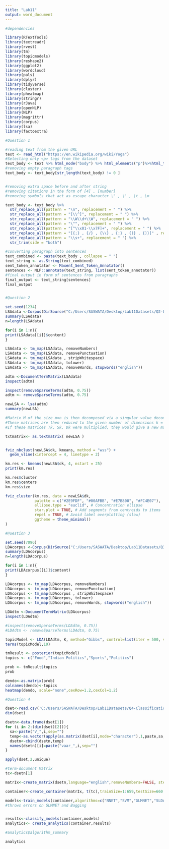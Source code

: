 ---
title: "Lab11"
output: word_document
---

```{r}

#dependencies

library(RTextTools)
library(textreadr) 
library(rvest) 
library(tm)
library(topicmodels) 
library(reshape2) 
library(ggplot2) 
library(wordcloud) 
library(pals) 
library(dplyr) 
library(tidyverse) 
library(cluster)
library(pheatmap) 
library(stringr) 
library(rJava) 
library(openNLP) 
library(NLP) 
library(magrittr)
library(corpus)
library(lsa)
library(factoextra)


```




```{r}
#Question 1

#reading text from the given URL
text <- read_html("https://en.wikipedia.org/wiki/Yoga")
#Selecting only <p> tags from the dataset
text_body <- text %>% html_node("body") %>% html_elements("p")%>%html_text2()
#removing empty paragraph tags
text_body <- text_body[str_length(text_body) != 0 ]


#removing extra space before and after string
#removing citations in the form of [4] , [number]
#removing symbols that act as escape character \" , \' , \t , \n

text_body <- text_body %>%
  str_replace_all(pattern = "\n", replacement = " ") %>%
  str_replace_all(pattern = "[\\^]", replacement = " ") %>%
  str_replace_all(pattern = "\\W\\d+\\W", replacement = " ") %>%
  str_replace_all(pattern = "\"", replacement = " ") %>%
  str_replace_all(pattern = "[^\\x01-\\x7F]+", replacement = " ") %>%
  str_replace_all(pattern = "[{;} , {/} , {\\} , {:} , {(} , {)}]" , replacement = " ") %>%
  str_replace_all(pattern = "\\s+", replacement = " ") %>%
  str_trim(side = "both")

#converting paragraph into sentences
text_combined <- paste(text_body , collapse = " ")
text_string <- as.String(text_combined)
sent_token_annotator <- Maxent_Sent_Token_Annotator()
sentences <- NLP::annotate(text_string, list(sent_token_annotator))
#final output in form of sentences from paragraphs
final_output <- text_string[sentences]
final_output



```


```{r}
#Question 2

set.seed(1234)
LSAdata <-Corpus(DirSource("C:/Users/SASWATA/Desktop/Lab11Datasets/Q2-LSA"))
summary(LSAdata)
n=length(LSAdata)

for(i in 1:n){
print(LSAdata[[i]]$content)
}

LSAdata <- tm_map(LSAdata, removeNumbers)
LSAdata <- tm_map(LSAdata, removePunctuation)
LSAdata <- tm_map(LSAdata , stripWhitespace)
LSAdata <- tm_map(LSAdata, tolower)
LSAdata <- tm_map(LSAdata, removeWords, stopwords("english"))

adtm <-DocumentTermMatrix(LSAdata)
inspect(adtm)

inspect(removeSparseTerms(adtm, 0.75))
adtm <- removeSparseTerms(adtm, 0.75)

newLSA <- lsa(adtm)
summary(newLSA)

#Matrix M of the size m×n is then decomposed via a singular value decomposition into: term vector matrix T (constituting left singular vectors), the document vector matrix D (constituting right singular vectors) being both orthonormal, and the diagonal matrix S (constituting singular values).
#These matrices are then reduced to the given number of dimensions k = dims to result into truncated matrices Tk, Sk and Dk — the latent semantic space.
#If these matrices Tk, Sk, Dk were multiplied, they would give a new matrix Mk (of the same format as M, i.e., rows are the same terms, columns are the same documents), which is the least-squares best fit approximation of M with k singular values

txtmatrix<- as.textmatrix( newLSA )


fviz_nbclust(newLSA$dk, kmeans, method = "wss") +
  geom_vline(xintercept = 4, linetype = 2)

km.res <- kmeans(newLSA$dk, 4, nstart = 25)
print(km.res)

km.res$cluster
km.res$centers
km.res$size

fviz_cluster(km.res, data = newLSA$dk,
             palette = c("#2E9FDF", "#00AFBB", "#E7B800", "#FC4E07"),
             ellipse.type = "euclid", # Concentration ellipse
             star.plot = TRUE, # Add segments from centroids to items
             repel = TRUE, # Avoid label overplotting (slow)
             ggtheme = theme_minimal()
)


```



```{r}
#@uestion 3

set.seed(7096)
LDAcorpus <-Corpus(DirSource("C:/Users/SASWATA/Desktop/Lab11Datasets/Q3-LDA"))
summary(LDAcorpus)
n=length(LDAcorpus)

for(i in 1:n){
print(LDAcorpus[[i]]$content)
}

LDAcorpus <- tm_map(LDAcorpus, removeNumbers)
LDAcorpus <- tm_map(LDAcorpus, removePunctuation)
LDAcorpus <- tm_map(LDAcorpus , stripWhitespace)
LDAcorpus <- tm_map(LDAcorpus, tolower)
LDAcorpus <- tm_map(LDAcorpus, removeWords, stopwords("english"))

LDAdtm <-DocumentTermMatrix(LDAcorpus)
inspect(LDAdtm)

#inspect(removeSparseTerms(LDAdtm, 0.75))
#LDAdtm <- removeSparseTerms(LDAdtm, 0.75)

topicModel <- LDA(LDAdtm, K, method="Gibbs", control=list(iter = 500, verbose = 25))
terms(topicModel,10)

tmResult <- posterior(topicModel)
topics <- c("Food","Indian Politics","Sports","Politics")

prob <- tmResult$topics
prob

dendo<-as.matrix(prob)
colnames(dendo)<-topics
heatmap(dendo, scale="none",cexRow=1.2,cexCol=1.2)

```


```{r}
#Question 4

dset<-read.csv('C:/Users/SASWATA/Desktop/Lab11Datasets/Q4-Classification_AlgorithmsQ4-Classification_Algorithms-CNAE9.csv')
dim(dset)

dsetn<-data.frame(dset[1])
for (i in 2:(dim(dset)[2])){
  sa<-paste("V_",i,sep="")
  temp<-as.vector(apply(as.matrix(dset[i],mode="character"),1,paste,sa,sep="",colapse=""))
  dsetn<-cbind(dsetn,temp)
  names(dsetn)[i]=paste("vaar_",i,sep="")
}

```
```{r}
apply(dset,2,unique)
```



```{r}
#term-document Matrix
tc<-dsetn[1]

matrIx<-create_matrix(dsetn,language="english",removeNumbers=FALSE, stemWords=FALSE, removePunctuation=FALSE)

container<-create_container(matrIx, t(tc),trainSize=1:659,testSize=660:1079,virgin=FALSE)

models<-train_models(container,algorithms=c("NNET","SVM","GLMNET","SLDA","TREE","BOOSTING","RF"))
#throws errors on GLMNET and Bagging


results<-classify_models(container,models)
analytics<- create_analytics(container,results)

#analytics$algorithm_summary

```

```{r}
analytics
```


